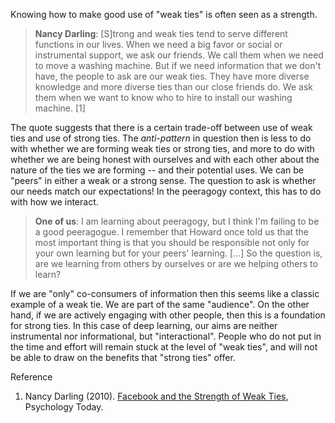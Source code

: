 Knowing how to make good use of &quot;weak ties&quot; is often seen as a strength.

<blockquote>'''Nancy Darling''': [S]trong and weak ties tend to serve different functions in our lives. When we need a big favor or social or instrumental support, we ask our friends. We call them when we need to move a washing machine. But if we need information that we don't have, the people to ask are our weak ties. They have more diverse knowledge and more diverse ties than our close friends do. We ask them when we want to know who to hire to install our washing machine. [1]</blockquote>
The quote suggests that there is a certain trade-off between use of weak ties and use of strong ties. The ''anti-pattern'' in question then is less to do with whether we are forming weak ties or strong ties, and more to do with whether we are being honest with ourselves and with each other about the nature of the ties we are forming -- and their potential uses. We can be &quot;peers&quot; in either a weak or a strong sense. The question to ask is whether our needs match our expectations! In the peeragogy context, this has to do with how we interact.

<blockquote>'''One of us''': I am learning about peeragogy, but I think I'm failing to be a good peeragogue. I remember that Howard once told us that the most important thing is that you should be responsible not only for your own learning but for your peers' learning. [...] So the question is, are we learning from others by ourselves or are we helping others to learn?</blockquote>
If we are &quot;only&quot; co-consumers of information then this seems like a classic example of a weak tie. We are part of the same &quot;audience&quot;. On the other hand, if we are actively engaging with other people, then this is a foundation for strong ties. In this case of deep learning, our aims are neither instrumental nor informational, but &quot;interactional&quot;. People who do not put in the time and effort will remain stuck at the level of &quot;weak ties&quot;, and will not be able to draw on the benefits that &quot;strong ties&quot; offer.

Reference

# Nancy Darling (2010). [http://www.psychologytoday.com/blog/thinking-about-kids/201005/facebook-and-the-strength-weak-ties Facebook and the Strength of Weak Ties], Psychology Today.


